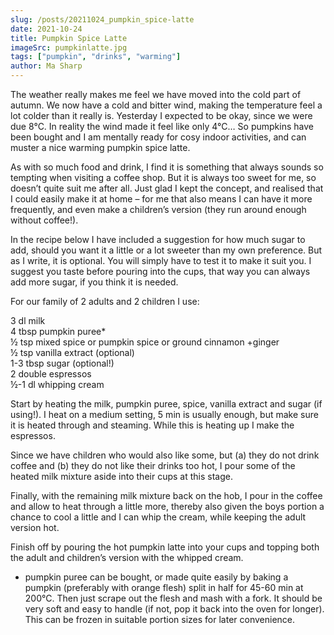 ```yaml
---
slug: /posts/20211024_pumpkin_spice-latte
date: 2021-10-24
title: Pumpkin Spice Latte
imageSrc: pumpkinlatte.jpg
tags: ["pumpkin", "drinks", "warming"]
author: Ma Sharp
---
```


The weather really makes me feel we have moved into the cold part of autumn. We now have a cold and bitter wind, making the temperature feel a lot colder than it really is. Yesterday I expected to be okay, since we were due 8°C. In reality the wind made it feel like only 4°C… So pumpkins have been bought and I am mentally ready for cosy indoor activities, and can muster a nice warming pumpkin spice latte. 

As with so much food and drink, I find it is something that always sounds so tempting when visiting a coffee shop. But it is always too sweet for me, so doesn’t quite suit me after all. Just glad I kept the concept, and realised that I could easily make it at home – for me that also means I can have it more frequently, and even make a children’s version (they run around enough without coffee!).  

In the recipe below I have included a suggestion for how much sugar to add, should you want it a little or a lot sweeter than my own preference. But as I write, it is optional. You will simply  have to test it to make it suit you. I suggest you taste before pouring into the cups, that way you can always add more sugar, if you think it is needed. 

For our family of 2 adults and 2 children I use: 

3 dl milk  
4 tbsp pumpkin puree*  
½ tsp mixed spice or pumpkin spice or ground cinnamon +ginger  
½ tsp vanilla extract (optional)  
1-3 tbsp sugar (optional!)  
2 double espressos  
½-1 dl whipping cream  

Start by heating the milk, pumpkin puree, spice, vanilla extract and sugar (if using!). I heat on a medium setting, 5 min is usually enough, but make sure it is heated through and steaming. While this is heating up I make the espressos.  

Since we have children who would also like some, but (a) they do not drink coffee and (b) they do not like their drinks too hot, I pour some of the heated milk mixture aside into their cups at this stage.  

Finally, with the remaining milk mixture back on the hob, I pour in the coffee and allow to heat through a little more, thereby also given the boys portion a chance to cool a little and I can whip the cream, while keeping the adult version hot.  

Finish off by pouring the hot pumpkin latte into your cups and topping both the adult and children’s version with the whipped cream. 

* pumpkin puree can be bought, or made quite easily by baking a pumpkin (preferably with orange flesh) split in half for 45-60 min at 200°C. Then just scrape out the flesh and mash with a fork. It should be very soft and easy to handle (if not, pop it back into the oven for longer). This can be frozen in suitable portion sizes for later convenience. 
